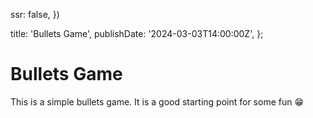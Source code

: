
  ssr: false,
})

  title: 'Bullets Game',
  publishDate: '2024-03-03T14:00:00Z',
};

# Bullets Game

This is a simple bullets game. It is a good starting point for some fun 😁


<DynamicBulletsGameApp className="mt-8" />
